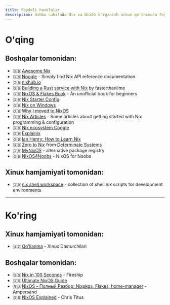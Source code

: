 ```yaml
---
title: Foydali havolalar
description: Ushbu sahifada Nix va NixOS o'rganish uchun qo'shimcha foydali havolalarni topasiz
---
```


# O'qing

## Boshqalar tomonidan:
- :gb: [Awesome Nix](https://github.com/nix-community/awesome-nix)
- :gb: [Noogle](https://noogle.dev/) - Simply find Nix API reference documentation
- :gb: [nixhub.io](https://nixhub.io)
- :gb: [Building a Rust service with Nix](https://fasterthanli.me/series/building-a-rust-service-with-nix/part-1) by fasterthanlime
- :gb: [NixOS & Flakes Book](https://nixos-and-flakes.thiscute.world/) - An unofficial book for beginners
- :gb: [Nix Starter Config](https://github.com/Misterio77/nix-starter-configs)
- :gb: [Nix on Windows](https://ternaris.com/lab/nix-on-windows.html)
- :gb: [Why I moved to NixOS](https://haseebmajid.dev/posts/2023-06-25-why-i-moved-to-nixos/)
- :gb: [Nix Articles](https://github.com/samdroid-apps/nix-articles/) - Some articles about getting started with Nix programming & configuration
- :gb: [Nix ecosystem Coggle](https://coggle.it/diagram/ZQcqBCssZN_KdC8U/t/nix-package-manager/)
- :gb: [Explainix](https://zaynetro.com/explainix)
- :gb: [Ian Henry: How to Learn Nix](https://ianthehenry.com/posts/how-to-learn-nix/)
- :gb: [Zero to Nix](https://zero-to-nix.com/) from [Determinate Systems](https://determinate.systems/)
- :gb: [MyNixOS](https://mynixos.com/) - alternative package registry
- :gb: [NixOS4Noobs](https://jorel.dev/NixOS4Noobs) - NixOS for Noobs

## Xinux hamjamiyati tomonidan:
- :gb: [nix shell workspace](https://github.com/shakhzodkudratov/nix-shell-workspace/) - collection of shell.nix scripts for development environments

---

# Ko'ring
## Xinux hamjamiyati tomonidan:
- :uzbekistan: [Qo'llanma](/learn) - Xinux Dasturchilari

## Boshqalar tomonidan:
- :gb: [Nix in 100 Seconds](https://youtu.be/FJVFXsNzYZQ?si=MqHTNr9BHWcbqc9p) - Fireship
- :gb: [Ultimate NixOS Guide](https://youtube.com/playlist?list=PLko9chwSoP-15ZtZxu64k_CuTzXrFpxPE)
- :ru: [NixOS - Полный Разбор: Nixpkgs, Flakes, home-manager](https://www.youtube.com/watch?v=HOq7XTygAAU) - Ampersand
- :gb: [NixOS Explained](https://christitus.com/nixos-explained/) - Chris Titus
